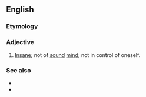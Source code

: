 ==English==

===Etymology===
{{etyl|la|en}}

===Adjective===
{{en-adj|head=[[non]] [[compos]] [[mens|mentis]]|-}}

# {{lb|en|legal|but also seeing wider use}} [[insane|Insane]]; not of [[sound]] [[mind]]; not in control of oneself.

===See also===
* {{l|en|compos mentis}}
* {{l|en|nincompoop}}